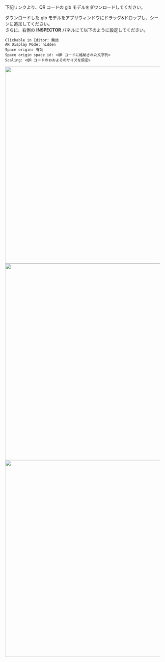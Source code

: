 
下記リンクより、QR コードの glb モデルをダウンロードしてください。

<CardLink
  title="QR コード glb モデル"
  description="https://github.com/HoloLabInc/spirare-babylonjs/raw/190412db10dde907287c6241cf16c9f0c99827c2/_data/QR.glb"
  href="https://github.com/HoloLabInc/spirare-babylonjs/raw/190412db10dde907287c6241cf16c9f0c99827c2/_data/QR.glb"
/>

ダウンロードした glb モデルをアプリウィンドウにドラッグ&ドロップし、シーンに追加してください。  
さらに、右側の **INSPECTOR** パネルにて以下のように設定してください。

```
Clickable in Editor: 無効
AR Display Mode: hidden
Space origin: 有効
Space origin space id: <QR コードに格納された文字列>
Scaling: <QR コードのおおよそのサイズを設定>
```

<img width="640" src={Inspector1} />
<img width="640" src={Inspector2} />
<img width="640" src={Inspector3} />
